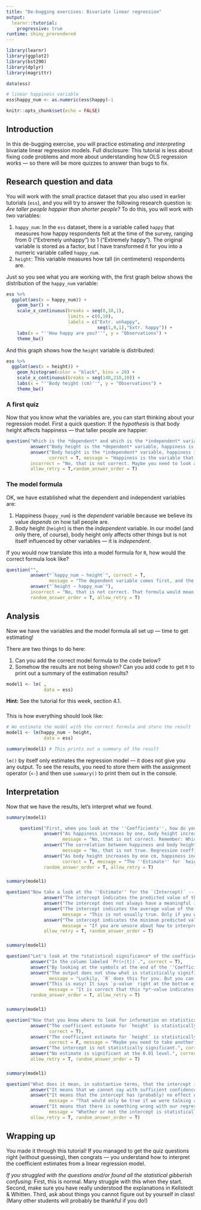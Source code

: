 ```yaml
---
title: "De-bugging exercises: Bivariate linear regression"
output: 
  learnr::tutorial:
    progressive: true
runtime: shiny_prerendered
---
```


```r
library(learnr)
library(ggplot2)
library(bst290)
library(dplyr)
library(magrittr)

data(ess)

# linear happiness variable
ess$happy_num <- as.numeric(ess$happy)-1

knitr::opts_chunk$set(echo = FALSE)
```


## Introduction

In this de-bugging exercise, you will practice estimating *and interpreting* bivariate linear regression models. Full disclosure: This tutorial is less about fixing code problems and more about understanding how OLS regression works --- so there will be more quizzes to answer than bugs to fix. 

## Research question and data

You will work with the small practice dataset that you also used in earlier tutorials (`ess`), and you will try to answer the following research question is: *Are taller people happier than shorter people?* To do this, you will work with two variables:

1. `happy_num`: In the `ess` dataset, there is a variable called `happy` that measures how happy respondents felt at the time of the survey, ranging from 0 ("Extremely unhappy") to 1 ("Extremely happy"). The original variable is stored as a factor, but I have transformed it for you into a numeric variable called `happy_num`. 
2. `height`: This variable measures how tall (in centimeters) respondents are.


Just so you see what you are working with, the first graph below shows the distribution of the `happy_num` variable:
```r
ess %>% 
  ggplot(aes(x = happy_num)) +
    geom_bar() +
    scale_x_continuous(breaks = seq(0,10,1),
                       limits = c(0,10),
                       labels = c("Extr. unhappy",
                                  seq(1,9,1),"Extr. happy")) +
    labs(x = "''How happy are you?''", y = "Observations") +
    theme_bw() 
```

And this graph shows how the `height` variable is distributed:
```r
ess %>% 
  ggplot(aes(x = height)) +
    geom_histogram(color = "black", bins = 20) +
    scale_x_continuous(breaks = seq(140,210,10)) +
    labs(x = "''Body height (cm)''", y = "Observations") +
    theme_bw()
```

###

### A first quiz

Now that you know what the variables are, you can start thinking about your regression model. First a quick question: If the *hypothesis* is that body height affects happiness --- that taller people are happier:
```r
question("Which is the *dependent* and which is the *independent* variable?",
         answer("Body height is the *dependent* variable, happiness is the *independent* variable."),
         answer("Body height is the *independent* variable, happiness is the *dependent* variable.",
                correct = T, message = "Happiness is the variable that, we believe, is affected by --- or *depends on* --- body height. Therefore, it is the *dependent* variable. Body height is then the *independent* variable, because in our model here it does not depend on other things."),
         incorrect = "No, that is not correct. Maybe you need to look again at Kellstedt & Whitten (2018, p.8)? ",
         allow_retry = T,random_answer_order = T)
```

### The model formula

OK, we have established what the dependent and independent variables are:

1. Happiness (`happy_num`) is the *dependent* variable because we believe its value *depends* on how tall people are.
2. Body height (`height`) is then the *independent* variable. In our model (and only there, of course), body height only affects other things but is not itself influenced by other variables --- it is *independent*.

If you would now translate this into a model formula for `R`, how would the correct formula look like?
```r
question("",
         answer("`happy_num ~ height`", correct = T,
                message = "The dependent variable comes first, and the independent variable(s) come after the tilde."),
         answer("`height ~ happy_num`"),
         incorrect = "No, that is not correct. That formula would mean that you believe that people's body height is affected by how happy they are. Does that make sense?",
         random_answer_order = T, allow_retry = T)

```

## Analysis {data-progressive=TRUE}

Now we have the variables and the model formula all set up --- time to get estimating! 

There are two things to do here:

1. Can you add the correct model formula to the code below?
2. Somehow the results are not being shown? Can you add code to get `R` to print out a summary of the estimation results?

```r
model1 <- lm( ,
              data = ess)

```

<div id="mod1-hint">
**Hint:** See the tutorial for this week, section 4.1.
</div>

###

###

This is how everything should look like:

```r
# We estimate the model with the correct formula and store the result
model1 <- lm(happy_num ~ height,
              data = ess)

summary(model1) # This prints out a summary of the result

```

`lm()` by itself only estimates the regression model --- it does not give you any output. To see the results, you need to store them with the assignment operator (`<-`) and then use `summary()` to print them out in the console.

## Interpretation {data-progressive=TRUE}

Now that we have the results, let's interpret what we found.
```r
summary(model1)
```

```r
     question("First, when you look at the ''Coefficients'', how do you interpret the ''Estimate'' for `height`?",
              answer("As happiness increases by one, body height increases by 0.026 cm.", 
                     message = "No, that is not correct. Remember: Which variable is supposed to affect which other?"),
              answer("The correlation between happiness and body height is 0.026.",
                     message = "No, that is not true. Regression coefficients are not the same as correlation coefficients! Maybe take another look at Kellstedt & Whitten (2018, Chapters 8 & 9)."),
              answer("As body height increases by one cm, happiness increases by 0.026 points.",
                     correct = T, message = "The ''Estimate'' for `height` tells you which effect `height` has on the dependent variable, `happy_num`. In this case, `height` has a small *positive* effect: As `height` increases by one unit (1 cm), happiness increases by 0.026 points."),
              random_answer_order = T, allow_retry = T)
```

###

###

```r
summary(model1)
```

```r
question("Now take a look at the ''Estimate'' for the `(Intercept)` --- how do you interpret this? Important: More than one statement can be true!",
              answer("The intercept indicates the predicted value of the dependent variable (happiness) when all independent variables are exactly 0.", correct = T),
              answer("The intercept does not always have a meaningful interpretation.", correct = T),
              answer("The intercept indicates the average value of the dependent variable",
                     message = "This is not usually true. Only if you would estimate an ''empty'' model with no independent variables (which you can do) would the intercept be the predicted mean value of the dependent variable. But models usually have independent variables in them, in which case the interpretation is different."),
              answer("The intercept indicates the minimum predicted value implied by the model.", 
                     message = "If you are unsure about how to interpret the intercept, please take another look at the relevant chapter in Kellstedt & Whitten."),
              allow_retry = T, random_answer_order = T)
```

###

```r
summary(model1)
```

```r
question("Let's look at the *statistical significance* of the coefficient estimates. First, where in the output can you see if an effect estimate is statistically significant? Again, more than one of these statements can be true.",
         answer("In the column labeled `Pr(>|t|)`.", correct = T),
         answer("By looking at the symbols at the end of the ''Coefficients'' table and the legend titled ''Signif. codes'', which shows which symbol corresponds to a given significance level.", correct = T),
         answer("The output does not show what is statistically significant. We need to calculate this by hand.",
                message = "Luckily, `R` does this for you. But you can also do it by hand. All you need is the ''*t*-value'', the degrees of freedom, and the table of critical values of the *t*-distribution in Kellstedt & Whitten (2018)."),
         answer("This is easy! It says `p-value` right at the bottom of the output. This value indicates statistical significance.",
                message = "It is correct that this *p*-value indicates statistical significance --- but of the *entire* model, not of individual coefficients!"),
         random_answer_order = T, allow_retry = T)
```

###
```r
summary(model1)
```

```r
question("Now that you know where to look for information on statistical significance: Can you indicate which of the following statements about interpreting the significance of the coefficients is true? As before, more than one can be true.",
         answer("The coefficient estimate for `height` is statistically significant at the 0.1 level.",
                correct = T),
         answer("The coefficient estimate for `height` is statistically significant at the 0.05 level",
                correct = F, message = "Maybe you need to take another look at how *p*-values correspond to statistical significance levels --- see Kellstedt & Whitten (2018, Chapter 8)."),
         answer("The intercept is not statistically significant.", correct = T),
         answer("No estimate is significant at the 0.01 level.", correct = T),
         allow_retry = T, random_answer_order = T)
```

###

```r
summary(model1)
```

```r
question("What does it mean, in substantive terms, that the intercept is not statistically significant?",
         answer("It means that we cannot say with sufficient confidence that the true intercept value in the population is really different from 0.", correct = T),
         answer("It means that the intercept has (probably) no effect on the dependent variable",
                message = "That would only be true if we were talking about the coefficient of a real independent variable. In the case of the intercept, it is not really correct to speak of an ''effect'' --- it only indicates what the predicted value of the dependent variable is when all independent variables are exactly 0."),
         answer("It means that there is something wrong with our regression model. Maybe we need to add more independent variables?",
                message = "Whether or not the intercept is statistically significant says nothing about the quality of the regression model."),
         allow_retry = T, random_answer_order = T)
```

## Wrapping up

You made it through this tutorial! If you managed to get the quiz questions right (without guessing), then congrats --- you understand how to interpret the coefficient estimates from a linear regression model.

*If you struggled with the questions and/or found all the statistical gibberish confusing:* First, this is normal. Many struggle with this when they start. Second, make sure you have really understood the explanations in Kellstedt & Whitten. Third, ask about things you cannot figure out by yourself in class! (Many other students will probably be thankful if you do!)

